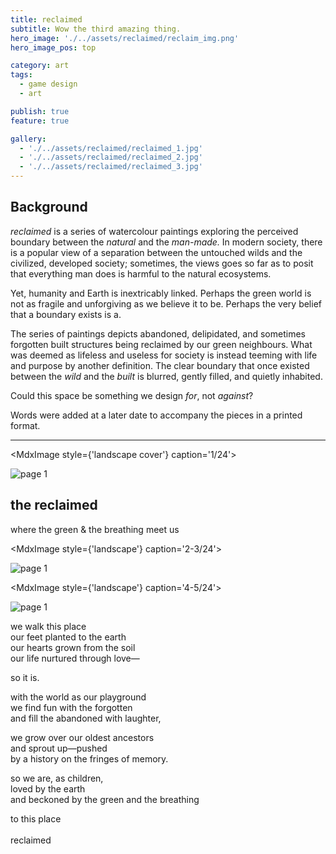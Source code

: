 ```yaml
---
title: reclaimed
subtitle: Wow the third amazing thing.
hero_image: './../assets/reclaimed/reclaim_img.png'
hero_image_pos: top

category: art
tags:
  - game design
  - art

publish: true
feature: true

gallery:
  - './../assets/reclaimed/reclaimed_1.jpg'
  - './../assets/reclaimed/reclaimed_2.jpg'
  - './../assets/reclaimed/reclaimed_3.jpg'
---
```


<!-- imports from jsx can go here -->

## Background

*reclaimed* is a series of watercolour paintings exploring the perceived boundary between the *natural* and the *man-made.* In modern society, there is a popular view of a separation between the untouched wilds and the civilized, developed society; sometimes, the views goes so far as to posit that everything man does is harmful to the natural ecosystems.

Yet, humanity and Earth is inextricably linked. Perhaps the green world is not as fragile and unforgiving as we believe it to be. Perhaps the very belief that a boundary exists is a.

The series of paintings depicts abandoned, delipidated, and sometimes forgotten built structures being reclaimed by our green neighbours. What was deemed as lifeless and useless for society is instead teeming with life and purpose by another definition. The clear boundary that once existed between the *wild* and the *built* is blurred, gently filled, and quietly inhabited.

Could this space be something we design *for*, not *against*?

Words were added at a later date to accompany the pieces in a printed format.

---

<MdxImage
  style={'landscape cover'}
  caption='1/24'>

  <img src='./../assets/reclaimed/reclaimed_1.jpg' alt='page 1' />

</MdxImage>

## the reclaimed
where the green & the breathing meet us

<MdxImage
  style={'landscape'}
  caption='2-3/24'>

  <img src='./../assets/reclaimed/reclaimed_2.jpg' alt='page 1' />

</MdxImage>

<MdxImage
  style={'landscape'}
  caption='4-5/24'>

  <img src='./../assets/reclaimed/reclaimed_3.jpg' alt='page 1' />

</MdxImage>


we walk this place  
our feet planted to the earth  
our hearts grown from the soil  
our life nurtured through love&mdash;

so it is.

with the world as our playground  
we find fun with the forgotten  
and fill the abandoned with laughter,

we grow over our oldest ancestors  
and sprout up&mdash;pushed  
by a history on the fringes of memory.

so we are, as children,  
loved by the earth  
and beckoned by the green and the breathing

to this place  
<br />
reclaimed